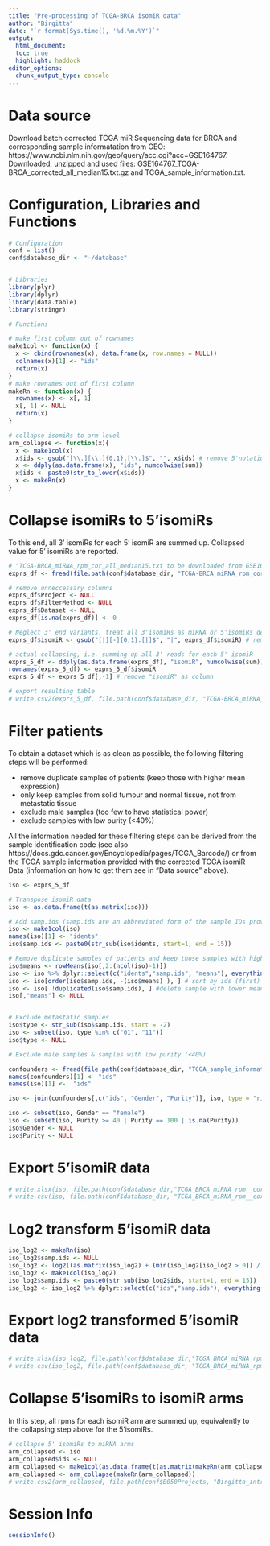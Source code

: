 ---
title: "Pre-processing of TCGA-BRCA isomiR data"
author: "Birgitta"
date: "`r format(Sys.time(), '%d.%m.%Y')`"
output:
  html_document:
  toc: true
  highlight: haddock
editor_options: 
  chunk_output_type: console
---

# Data source
Download batch corrected TCGA miR Sequencing data for BRCA and corresponding sample informatation from GEO: https://www.ncbi.nlm.nih.gov/geo/query/acc.cgi?acc=GSE164767. 
Downloaded, unzipped and used files: GSE164767_TCGA-BRCA_corrected_all_median15.txt.gz and TCGA_sample_information.txt.

# Configuration, Libraries and Functions
```{r configuration}

# Configuration
conf = list()
conf$database_dir <- "~/database" 


# Libraries
library(plyr)
library(dplyr)
library(data.table)
library(stringr)

# Functions

# make first column out of rownames
make1col <- function(x) {
  x <- cbind(rownames(x), data.frame(x, row.names = NULL))
  colnames(x)[1] <- "ids"
  return(x)
}
# make rownames out of first column
makeRn <- function(x) {
  rownames(x) <- x[, 1]
  x[, 1] <- NULL
  return(x)
}

# collapse isomiRs to arm level
arm_collapse <- function(x){
  x <- make1col(x)
  x$ids <- gsub("[\\.][\\.]{0,1}.[\\.]$", "", x$ids) # remove 5'notation, neglect isomiR information completely
  x <- ddply(as.data.frame(x), "ids", numcolwise(sum)) 
  x$ids <- paste0(str_to_lower(x$ids))
  x <- makeRn(x)
}
```


# Collapse isomiRs to 5'isomiRs

To this end, all 3' isomiRs for each 5' isomiR are summed up. Collapsed value for 5' isomiRs are reported.  

```{r collapse5isomiR}
# "TCGA-BRCA_miRNA_rpm_cor_all_median15.txt to be downloaded from GSE164767 repository
exprs_df <- fread(file.path(conf$database_dir, "TCGA-BRCA_miRNA_rpm_cor_all_median15.txt"), data.table= FALSE) # full dataset with NA

# remove unneccessary columns
exprs_df$Project <- NULL
exprs_df$FilterMethod <- NULL
exprs_df$Dataset <- NULL
exprs_df[is.na(exprs_df)] <- 0 

# Neglect 3' end variants, treat all 3'isomiRs as miRNA or 5'isomiRs depending on their 5' end variation
exprs_df$isomiR <- gsub("[|][-]{0,1}.[|]$", "|", exprs_df$isomiR) # remove 3'notation

# actual collapsing, i.e. summing up all 3' reads for each 5' isomiR
exprs_5_df <- ddply(as.data.frame(exprs_df), "isomiR", numcolwise(sum)) # colwise operates columnwise on a data frame, num: only numeric values
rownames(exprs_5_df) <- exprs_5_df$isomiR
exprs_5_df <- exprs_5_df[,-1] # remove "isomiR" as column

# export resulting table
# write.csv2(exprs_5_df, file.path(conf$database_dir, "TCGA-BRCA_miRNA_rpm_cor_all_median15_collapsed.csv"))
```

# Filter patients

To obtain a dataset which is as clean as possible, the following filtering steps will be performed: 

* remove duplicate samples of patients (keep those with higher mean expression)
* only keep samples from solid tumour and normal tissue, not from metastatic tissue
* exclude male samples (too few to have statistical power)
* exclude samples with low purity (<40%)

All the information needed for these filtering steps can be derived from the sample identification code (see also https://docs.gdc.cancer.gov/Encyclopedia/pages/TCGA_Barcode/) or from the TCGA sample information provided with the corrected TCGA isomiR Data (information on how to get them see in "Data source" above).

```{r PatientsFiltering}
iso <- exprs_5_df

# Transpose isomiR data
iso <- as.data.frame(t(as.matrix(iso)))

# Add samp.ids (samp.ids are an abbreviated form of the sample IDs provided by TCGA)
iso <- make1col(iso)
names(iso)[1] <- "idents"
iso$samp.ids <- paste0(str_sub(iso$idents, start=1, end = 15))

# Remove duplicate samples of patients and keep those samples with higher mean expression:
iso$means <- rowMeans(iso[,2:(ncol(iso)-1)])
iso <- iso %>% dplyr::select(c("idents","samp.ids", "means"), everything())
iso <- iso[order(iso$samp.ids, -(iso$means) ), ] # sort by ids (first) and by means going from lowest to highest(second)
iso <- iso[ !duplicated(iso$samp.ids), ] #delete sample with lower mean expression
iso[,"means"] <- NULL


# Exclude metastatic samples
iso$type <- str_sub(iso$samp.ids, start = -2)
iso <- subset(iso, type %in% c("01", "11"))
iso$type <- NULL

# Exclude male samples & samples with low purity (<40%)

confounders <- fread(file.path(conf$database_dir, "TCGA_sample_information.txt"))
names(confounders)[1] <- "ids"
names(iso)[1] <-  "ids"

iso <- join(confounders[,c("ids", "Gender", "Purity")], iso, type = "right")

iso <- subset(iso, Gender == "female")
iso <- subset(iso, Purity >= 40 | Purity == 100 | is.na(Purity))
iso$Gender <- NULL
iso$Purity <- NULL

```


# Export 5'isomiR data
```{r exportI}
# write.xlsx(iso, file.path(conf$database_dir,"TCGA_BRCA_miRNA_rpm__cor_all_median15__collapsed__dup_rem.xlsx"), rownames=FALSE, creator = "Birgitta", tabColour = "red", firstActiveRow = 2, firstActiveCol = 3)
# write.csv(iso, file.path(conf$database_dir, "TCGA_BRCA_miRNA_rpm__cor_all_median15__collapsed__dup_rem.csv"), row.names=FALSE)
```

# Log2 transform 5'isomiR data
```{r log2Transform}
iso_log2 <- makeRn(iso)
iso_log2$samp.ids <- NULL
iso_log2 <- log2((as.matrix(iso_log2) + (min(iso_log2[iso_log2 > 0]) / 10)))
iso_log2 <- make1col(iso_log2)
iso_log2$samp.ids <- paste0(str_sub(iso_log2$ids, start=1, end = 15))
iso_log2 <- iso_log2 %>% dplyr::select(c("ids","samp.ids"), everything())
```

# Export log2 transformed 5'isomiR data

```{r exportII}
# write.xlsx(iso_log2, file.path(conf$database_dir,"TCGA_BRCA_miRNA_rpm__cor_all_median15__collapsed__dup_rem_log2.xlsx"), rownames=FALSE, creator = "Birgitta", tabColour = "red", firstActiveRow = 2, firstActiveCol = 3)
# write.csv(iso_log2, file.path(conf$database_dir, "TCGA_BRCA_miRNA_rpm__cor_all_median15__collapsed__dup_rem_log2.csv"), row.names=FALSE)
```

# Collapse 5'isomiRs to isomiR arms
In this step, all rpms for each isomiR arm are summed up, equivalently to the collapsing step above for the 5'isomiRs. 

```{r isomiRarmCollapse}

# collapse 5' isomiRs to miRNA arms
arm_collapsed <- iso
arm_collapsed$ids <- NULL
arm_collapsed <- make1col(as.data.frame(t(as.matrix(makeRn(arm_collapsed)))))
arm_collapsed <- arm_collapse(makeRn(arm_collapsed))
# write.csv2(arm_collapsed, file.path(conf$B050Projects, "Birgitta_intragenic_miRs", "database", "TCGA_raw_data", "miRNA", "TCGA_BRCA_rpms", "TCGA_BRCA_miRNA_rpm__cor_all_median15__collapsed_to_arms__dup_rem.csv"), row.names = TRUE)


```



# Session Info
```{r sessionInfo}
sessionInfo()
```
